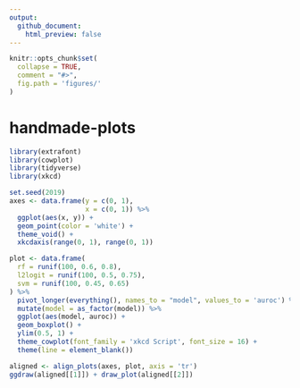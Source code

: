 ```yaml
---
output: 
  github_document:
    html_preview: false
---
```


<!-- README.md is generated from README.Rmd. Please edit that file -->

```r
knitr::opts_chunk$set(
  collapse = TRUE,
  comment = "#>",
  fig.path = 'figures/'
)
```

# handmade-plots

<!-- badges: start -->
<!-- badges: end -->
```r
library(extrafont)
library(cowplot)
library(tidyverse)
library(xkcd)
```

```r
set.seed(2019)
axes <- data.frame(y = c(0, 1),
                   x = c(0, 1)) %>%
  ggplot(aes(x, y)) +
  geom_point(color = 'white') +
  theme_void() +
  xkcdaxis(range(0, 1), range(0, 1))

plot <- data.frame(
  rf = runif(100, 0.6, 0.8),
  l2logit = runif(100, 0.5, 0.75),
  svm = runif(100, 0.45, 0.65)
) %>%
  pivot_longer(everything(), names_to = "model", values_to = 'auroc') %>%
  mutate(model = as_factor(model)) %>%
  ggplot(aes(model, auroc)) +
  geom_boxplot() +
  ylim(0.5, 1) +
  theme_cowplot(font_family = 'xkcd Script', font_size = 16) +
  theme(line = element_blank())

aligned <- align_plots(axes, plot, axis = 'tr')
ggdraw(aligned[[1]]) + draw_plot(aligned[[2]])
```


